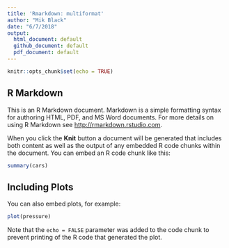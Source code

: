 ```yaml
---
title: 'Rmarkdown: multiformat'
author: "Mik Black"
date: "6/7/2018"
output: 
  html_document: default
  github_document: default
  pdf_document: default
---
```


<!-- Run line below in R to render multiple documents: -->
<!-- rmarkdown::render("multiformat.Rmd", output_format='all') -->

<!-- NB: Knit just does first one (HTML), which overwrites the md file, and  -->
<!--     deletes the directory of plots etc -->
<!--     Also, using HTML as the output format, and choosing keep_md = true -->
<!--     generates markdown that doesn't render the YAML header properly on GitHub -->


```r
knitr::opts_chunk$set(echo = TRUE)
```

## R Markdown

This is an R Markdown document. Markdown is a simple formatting syntax for authoring HTML, PDF, and MS Word documents. For more details on using R Markdown see <http://rmarkdown.rstudio.com>.

When you click the **Knit** button a document will be generated that includes both content as well as the output of any embedded R code chunks within the document. You can embed an R code chunk like this:

```r
summary(cars)
```

## Including Plots

You can also embed plots, for example:

```r
plot(pressure)
```

Note that the `echo = FALSE` parameter was added to the code chunk to prevent printing of the R code that generated the plot.
